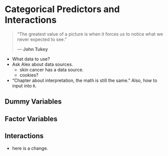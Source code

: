 # Categorical Predictors and Interactions

> "The greatest value of a picture is when it forces us to notice what we never expected to see."
>
> --- **John Tukey**

- What data to use?
- Ask Alex about data sources.
    - skin cancer has a data source.
    - cookies?

- "Chapter about interpretation, the math is still the same." Also, how to input into `R`.

## Dummy Variables

## Factor Variables

## Interactions

- here is a change.